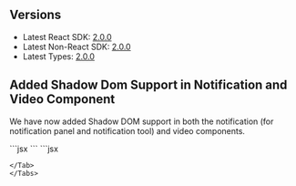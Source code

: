 ## Versions

- Latest React SDK: [2.0.0](https://www.npmjs.com/package/@veltdev/react)
- Latest Non-React SDK: [2.0.0](https://www.npmjs.com/package/@veltdev/client)
- Latest Types:  [2.0.0](https://www.npmjs.com/package/@veltdev/types)

## Added Shadow Dom Support in Notification and Video Component
We have now added Shadow DOM support in both the notification (for notification panel and notification tool) and video components.

<Tabs>
<Tab title="React / Next.js" >
```jsx
<VeltNotificationsTool shadowDom={false} panelShadowDom={false} />

<VeltNotificationsPanel shadowDom={false} />

<VeltVideoPlayer shadowDom={false} />

<VeltCommentPlayerTimeline shadowDom={false} />
```
</Tab>
<Tab title="HTML">
```jsx
<velt-video-player shadow-dom="false"></velt-video-player>

<velt-comment-player-timeline shadow-dom="false"></velt-comment-player-timeline>

<velt-notifications-tool shadow-dom="false" panel-shadow-dom="false"></velt-notifications-tool>

<velt-notifications-panel shadow-dom="false"></velt-notifications-panel>
```
</Tab>
</Tabs>